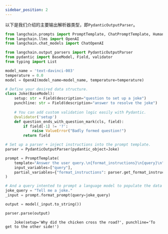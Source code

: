 ```yaml
---
sidebar_position: 2
---
```

以下是我们介绍的主要输出解析器类型，即`PydanticOutputParser`。

```python
from langchain.prompts import PromptTemplate, ChatPromptTemplate, HumanMessagePromptTemplate
from langchain.llms import OpenAI
from langchain.chat_models import ChatOpenAI

from langchain.output_parsers import PydanticOutputParser
from pydantic import BaseModel, Field, validator
from typing import List
```


```python
model_name = 'text-davinci-003'
temperature = 0.0
model = OpenAI(model_name=model_name, temperature=temperature)
```


```python
# Define your desired data structure.
class Joke(BaseModel):
    setup: str = Field(description="question to set up a joke")
    punchline: str = Field(description="answer to resolve the joke")
    
    # You can add custom validation logic easily with Pydantic.
    @validator('setup')
    def question_ends_with_question_mark(cls, field):
        if field[-1] != '?':
            raise ValueError("Badly formed question!")
        return field
```


```python
# Set up a parser + inject instructions into the prompt template.
parser = PydanticOutputParser(pydantic_object=Joke)
```


```python
prompt = PromptTemplate(
    template="Answer the user query.\n{format_instructions}\n{query}\n",
    input_variables=["query"],
    partial_variables={"format_instructions": parser.get_format_instructions()}
)
```


```python
# And a query intented to prompt a language model to populate the data structure.
joke_query = "Tell me a joke."
_input = prompt.format_prompt(query=joke_query)
```


```python
output = model(_input.to_string())
```


```python
parser.parse(output)
```

<CodeOutputBlock lang="python">

```
    Joke(setup='Why did the chicken cross the road?', punchline='To get to the other side!')
```

</CodeOutputBlock>

